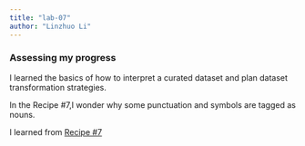 ```yaml
---
title: "lab-07"
author: "Linzhuo Li"
---
```


### Assessing my progress

<!-- Good. -->

I learned the basics of how to interpret a curated dataset and plan dataset transformation strategies.

<!-- Tagging is not perfect. Depending on the alignment between the training data for the tagging model and the corpus as well as the complexity of the language to be tagged there can be more or less errors --but it is always advisable to review and diagnose how well the tagger has done after performing the tagging before continuing on to analysis. -->

In the Recipe #7,I wonder why some punctuation and symbols are tagged as nouns.

<!-- Great. -->

I learned from [Recipe #7](https://qtalr.github.io/qtalrkit/articles/recipe-7.html#transforming-data)
